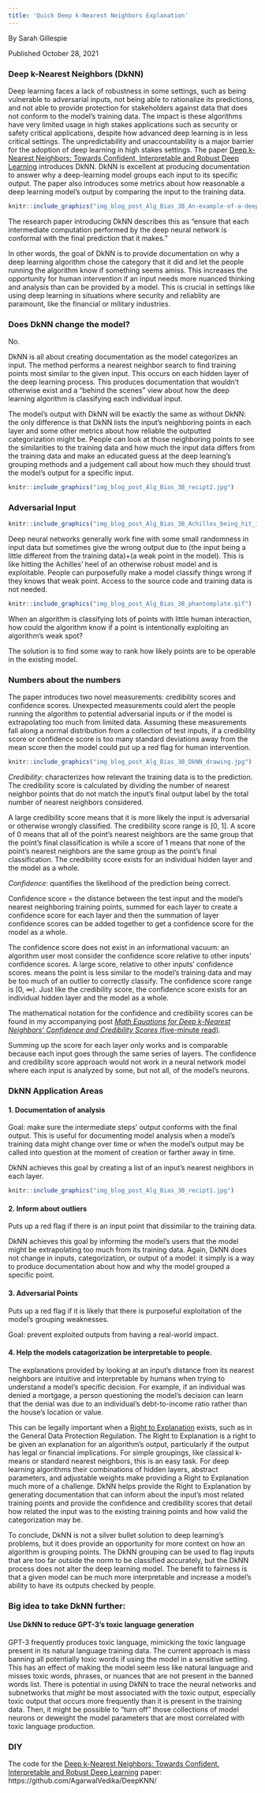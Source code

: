 ```yaml
---
title: 'Quick Deep k-Nearest Neighbors Explanation'
---
```

 By Sarah Gillespie
 
 Published October 28, 2021

### Deep k-Nearest Neighbors (DkNN)

Deep learning faces a lack of robustness in some settings, such as being vulnerable to adversarial inputs, not being able to rationalize its predictions, and not able to provide protection for stakeholders against data that does not conform to the model’s training data. The impact is these algorithms have very limited usage in high stakes applications such as security or safety critical applications, despite how advanced deep learning is in less critical settings. The unpredictability and unaccountability is a major barrier for the adoption of deep learning in high stakes settings. The paper [Deep k-Nearest Neighbors: Towards Confident, Interpretable and Robust Deep Learning](https://arxiv.org/pdf/1803.04765.pdf) introduces DkNN. DkNN is excellent at producing documentation to answer why a deep-learning model groups each input to its specific output. The paper also introduces some metrics about how reasonable a deep learning model's output by comparing the input to the training data.

```r
knitr::include_graphics("img_blog_post_Alg_Bias_3B_An-example-of-a-deep-learning-neural-network-with-3-hidden-layers-For-a-Boltzmann.png")
```

The research paper introducing DkNN describes this as "ensure that each intermediate computation performed by the deep neural network is conformal with the final prediction that it makes.”

In other words, the goal of DkNN is to provide documentation on why a deep learning algorithm chose the category that it did and let the people running the algorithm know if something seems amiss. This increases the opportunity for human intervention if an input needs more nuanced thinking and analysis than can be provided by a model. This is crucial in settings like using deep learning in situations where security and reliablity are paramount, like the financial or military industries.

### Does DkNN change the model?

No.

DkNN is all about creating documentation as the model categorizes an input. The method performs a nearest neighbor search to find training points most similar to the given input. This occurs on each hidden layer of the deep learning process. This produces documentation that wouldn't otherwise exist and a “behind the scenes” view about how the deep learning algorithm is classifying each individual input.

The model's output with DkNN will be exactly the same as without DkNN: the only difference is that DkNN lists the input's neighboring points in each layer and some other metrics about how reliable the outputted categorization might be. People can look at those neighboring points to see the similarities to the training data and how much the input data differs from the training data and make an educated guess at the deep learning's grouping methods and a judgement call about how much they should trust the model's output for a specific input.

```r
knitr::include_graphics("img_blog_post_Alg_Bias_3B_recipt2.jpg")
```


### Adversarial Input

```r
knitr::include_graphics("img_blog_post_Alg_Bias_3B_Achilles_being_hit_in_the_heel-black-and-white.png")
```


Deep neural networks generally work fine with some small randomness in input data but sometimes give the wrong output due to (the input being a little different from the training data)+(a weak point in the model). This is like hitting the Achilles' heel of an otherwise robust model and is exploitable. People can purposefully make a model classify things wrong if they knows that weak point. Access to the source code and training data is not needed.


```r
knitr::include_graphics("img_blog_post_Alg_Bias_3B_phantomplate.gif")
```


When an algorithm is classifying lots of points with little human interaction, how could the algorithm know if a point is intentionally exploiting an algorithm's weak spot?

The solution is to find some way to rank how likely points are to be operable in the existing model.


### Numbers about the numbers
The paper introduces two novel measurements: credibility scores and confidence scores. Unexpected measurements could alert the people running the algorithm to potential adversarial inputs or if the model is extrapolating too much from limited data. Assuming these measurements fall along a normal distribution from a collection of test inputs, if a credibility score or confidence score is too many standard deviations away from the mean score then the model could put up a red flag for human intervention.

```r
knitr::include_graphics("img_blog_post_Alg_Bias_3B_DkNN_drawing.jpg")
```


*Credibility*: characterizes how relevant the training data is to the prediction.
The credibility score is calculated by dividing the number of nearest neighbor points that do not match the input’s final output label by the total number of nearest neighbors considered.

A large credibility score means that it is more likely the input is adversarial or otherwise wrongly classified. The credibility score range is [0, 1]. A score of 0 means that all of the point's nearest neighbors are the same group that the point's final classification is while a score of 1 means that none of the point's nearest neighbors are the same group as the point's final classification. The credibility score exists for an individual hidden layer and the model as a whole.


*Confidence*: quantifies the likelihood of the prediction being correct.

Confidence score = the distance between the test input and the model’s nearest neighboring training points, summed for each layer to create a confidence score for each layer and then the summation of layer confidence scores can be added together to get a confidence score for the model as a whole.

The confidence score does not exist in an informational vacuum: an algorithm user most consider the confidence score relative to other inputs' confidence scores. A large score, relative to other inputs' confidence scores. means the point is less similar to the model's training data and may be too much of an outlier to correctly classify. The confidence score range is [0, $\infty$). Just like the credibility score, the confidence score exists for an individual hidden layer and the model as a whole.

The mathematical notation for the confidence and credibility scores can be found in my accompanying post [*Math Equations for Deep k-Nearest Neighbors' Confidence and Credibility Scores* (five-minute read)](https://sarahgillespie.github.io/SG/blog_post_Alg_Bias_3B_math.html).


Summing up the score for each layer only works and is comparable because each input goes through the same series of layers. The confidence and credibility score approach would not work in a neural network model where each input is analyzed by some, but not all, of the model's neurons.

### DkNN Application Areas

#### 1. Documentation of analysis

Goal: make sure the intermediate steps’ output conforms with the final output. This is useful for documenting model analysis when a model's training data might change over time or when the model's output may be called into question at the moment of creation or farther away in time.

DkNN achieves this goal by creating a list of an input’s nearest neighbors in each layer.

```r
knitr::include_graphics("img_blog_post_Alg_Bias_3B_recipt1.jpg")
```


#### 2. Inform about outliers

Puts up a red flag if there is an input point that dissimilar to the training data.

DkNN achieves this goal by informing the model's users that the model might be extrapolating too much from its training data. Again, DkNN does not change in inputs, categorization, or output of a model: it simply is a way to produce documentation about how and why the model grouped a specific point.

#### 3. Adversarial Points

Puts up a red flag if it is likely that there is purposeful exploitation of the model’s grouping weaknesses.

Goal: prevent exploited outputs from having a real-world impact.

#### 4. Help the models catagorization be interpretable to people.


The explanations provided by looking at an input’s distance from its nearest neighbors are intuitive and interpretable by humans when trying to understand a model’s specific decision. For example, if an individual was denied a mortgage, a person questioning the model’s decision can learn that the denial was due to an individual's debt-to-income ratio rather than the house’s location or value.

This can be legally important when a [Right to Explanation](https://en.wikipedia.org/wiki/Right_to_explanation) exists, such as in the General Data Protection Regulation. The Right to Explanation is a right to be given an explanation for an algorithm's output, particularly if the output has legal or financial implications. For simple groupings, like classical k-means or standard nearest neighbors, this is an easy task. For deep learning algorithms their combinations of hidden layers, abstract parameters, and adjustable weights make providing a Right to Explanation much more of a challenge. DkNN helps provide the Right to Explanation by generating documentation that can inform about the input's most related training points and provide the confidence and credibility scores that detail how related the input was to the existing training points and how valid the categorization may be.


To conclude, DkNN is not a silver bullet solution to deep learning’s problems, but it does provide an opportunity for more context on how an algorithm is grouping points. The DkNN grouping can be used to flag inputs that are too far outside the norm to be classified accurately, but the DkNN process  does not alter the deep learning model. The benefit to fairness is that a given model can be much more interpretable and increase a model’s ability to have its outputs checked by people.

### Big idea to take DkNN further:
#### Use DkNN to reduce GPT-3's toxic language generation

GPT-3 frequently produces toxic language, mimicking the toxic language present in its natural language training data. The current approach is mass banning all potentially toxic words if using the model in a sensitive setting. This has an effect of making the model seem less like natural language and misses toxic words, phrases, or nuances that are not present in the banned words list. There is potential in using DkNN to trace the neural networks and subnetworks that *might* be most associated with the toxic output, especially toxic output that occurs more frequently than it is present in the training data. Then, it might be possible to "turn off" those collections of model neurons or deweight the model parameters that are most correlated with toxic language production.

### DIY

The code for the [Deep k-Nearest Neighbors: Towards Confident, Interpretable and Robust Deep Learning](https://arxiv.org/pdf/1803.04765.pdf) paper: https://github.com/AgarwalVedika/DeepKNN/